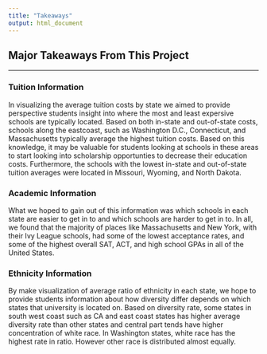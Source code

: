 ```yaml
---
title: "Takeaways"
output: html_document
---
```



## Major Takeaways From This Project
***

### Tuition Information
In visualizing the average tuition costs by state we aimed to provide perspective students insight into where the most and least expersive schools are typically located. Based on both in-state and out-of-state costs, schools along the eastcoast, such as Washington D.C., Connecticut, and Massachusetts typically average the highest tuition costs. Based on this knowledge, it may be valuable for students looking at schools in these areas to start looking into scholarship opportunties to decrease their education costs. Furthermore, the schools with the lowest in-state and out-of-state tuition averages were located in Missouri, Wyoming, and North Dakota. 


### Academic Information
What we hoped to gain out of this information was which schools in each state are easier to get in to and which schools are harder to get in to. In all, we found that the majority of places like Massachusetts and New York, with their Ivy League schools, had some of the lowest acceptance rates, and some of the highest overall SAT, ACT, and high school GPAs in all of the United States. 

### Ethnicity Information
By make visualization of average ratio of ethnicity in each state, we hope to provide students information about how diversity differ depends on which states that university is located on. Based on diversity rate, some states in south west coast such as CA and east coast states has higher average diversity rate than other states and central part tends have higher concentration of white race. In Washington states, white race has the highest rate in ratio. However other race is distributed almost equally. 